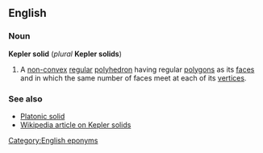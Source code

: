 ==English==
===Noun===
'''Kepler solid''' (''plural'' '''Kepler solids''')

#{{geometry}} A [[non-convex]] [[regular]] [[polyhedron]] having regular [[polygon]]s as its [[face]]s and in which the same number of faces meet at each of its [[vertex|vertices]].

===See also===
*[[Platonic solid]]
*[[w:Kepler_solid|Wikipedia article on Kepler solids]]

[[Category:English eponyms]]